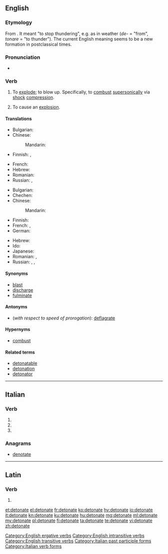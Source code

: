 ==English==

===Etymology===
From {{etyl|la|en}} {{m|la|detonāre}}. It meant "to stop thundering", e.g. as in weather (''de-'' = "from", ''tonare'' = "to thunder"). The current English meaning seems to be a new formation in postclassical times.

===Pronunciation===
* {{IPA|/ˈdɛtəneɪt/|lang=en}}

===Verb===
{{en-verb|detonat|ing}}

# {{context|intransitive|lang=en}} To [[explode]]; to blow up. Specifically, to [[combust]] [[supersonic]]ally via [[shock]] [[compression]].
# {{context|transitive|lang=en}} To cause an [[explosion]].

====Translations====
{{trans-top|to blow up}}
* Bulgarian: {{t+|bg|избухвам}}
* Chinese:
*: Mandarin: {{t+|cmn|爆炸|tr=bàozhà|sc=Hani}}
* Finnish: {{t+|fi|räjähtää}}, {{t+|fi|pamahtaa}}
{{trans-mid}}
* French: {{t+|fr|détonner}}
* Hebrew: {{t|he|התפוצץ|tr=hitpotséts}}
* Romanian: {{t+|ro|exploda}}
* Russian: {{t+|ru|взрываться|tr=vzryvátʹsja|sc=Cyrl|impf}}, {{t+|ru|взорваться|tr=vzorvátʹsja|sc=Cyrl|pf}} {{qualifier|intransitive}}
{{trans-bottom}}

{{trans-top|to cause an explosion}}
* Bulgarian: {{t+|bg|възпламенявам}}
* Chechen: {{t-needed|ce}}
* Chinese:
*: Mandarin: {{t+|cmn|引爆|tr=yǐnbào|sc=Hani}}
* Finnish: {{t|fi|räjäyttää}}
* French: {{t+|fr|détoner}}, {{t+|fr|détonner}}
* German: {{t+|de|detonieren}}
{{trans-mid}}
* Hebrew: {{t|he|פוצץ|tr=potséts}}
* Ido: {{t+|io|detonar}}
* Japanese: {{t+|ja|爆発|tr=ばくはつさせる, bakuhatsu saseru|alt=爆発させる|sc=Jpan}}
* Romanian: {{t+|ro|detona}}, {{t|ro|a face să explodeze}}
* Russian: {{t+|ru|взрывать|impf|tr=vzryvátʹ|sc=Cyrl}}, {{t+|ru|взорвать|pf|tr=vzorvátʹ|sc=Cyrl}}, {{t|ru|детонировать|impf|tr=detonírovatʹ|sc=Cyrl}}
{{trans-bottom}}

====Synonyms====
* [[blast]]
* [[discharge]]
* [[fulminate]]

====Antonyms====
* (''with respect to speed of prorogation''): [[deflagrate]]

====Hypernyms====
* [[combust]]

====Related terms====
* [[detonatable]]
* [[detonation]]
* [[detonator]]

[[Category:English ergative verbs]]
[[Category:English intransitive verbs]]
[[Category:English transitive verbs]]

----

==Italian==

===Verb===
{{head|it}}

# {{conjugation of|detonare||2|p|pres|ind|lang=it}}
# {{conjugation of|detonare||2|p|imp|lang=it}}
# {{feminine plural of|detonato|lang=it}}

===Anagrams===
* [[denotate#Italian|denotate]]

[[Category:Italian past participle forms]]
[[Category:Italian verb forms]]

----

==Latin==

===Verb===
{{la-verb-form|dētonāte}}

# {{conjugation of|dētonō||2|p|pres|act|imp|lang=la}}

[[et:detonate]]
[[el:detonate]]
[[fr:detonate]]
[[ko:detonate]]
[[hy:detonate]]
[[io:detonate]]
[[it:detonate]]
[[kn:detonate]]
[[ku:detonate]]
[[hu:detonate]]
[[mg:detonate]]
[[ml:detonate]]
[[my:detonate]]
[[pl:detonate]]
[[fi:detonate]]
[[ta:detonate]]
[[te:detonate]]
[[vi:detonate]]
[[zh:detonate]]
